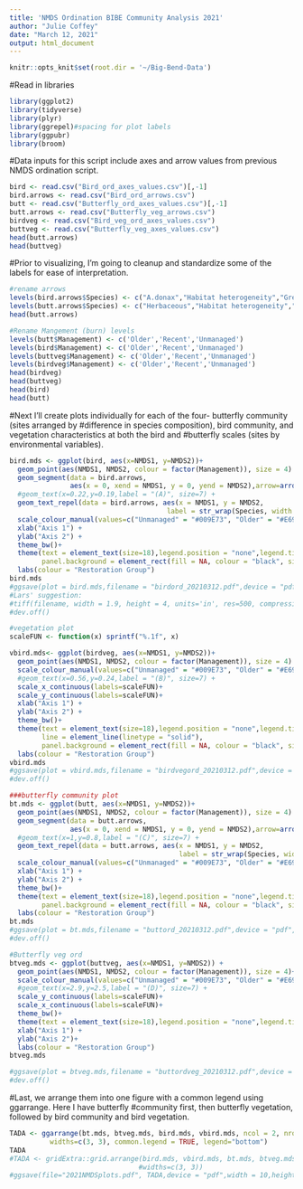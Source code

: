 ```yaml
---
title: 'NMDS Ordination BIBE Community Analysis 2021'
author: "Julie Coffey"
date: "March 12, 2021"
output: html_document
---
```

```r
knitr::opts_knit$set(root.dir = '~/Big-Bend-Data')
```
#Read in libraries
```r
library(ggplot2)
library(tidyverse)
library(plyr)
library(ggrepel)#spacing for plot labels
library(ggpubr)
library(broom)
```
#Data inputs for this script include axes and arrow values from previous NMDS ordination script. 

```r
bird <- read.csv("Bird_ord_axes_values.csv")[,-1]
bird.arrows <- read.csv("Bird_ord_arrows.csv")
butt <- read.csv("Butterfly_ord_axes_values.csv")[,-1]
butt.arrows <- read.csv("Butterfly_veg_arrows.csv")
birdveg <- read.csv("Bird_veg_ord_axes_values.csv")
buttveg <- read.csv("Butterfly_veg_axes_values.csv")
head(butt.arrows)
head(buttveg)
```
#Prior to visualizing, I'm going to cleanup and standardize some of the labels for ease of interpretation.

```r
#rename arrows
levels(bird.arrows$Species) <- c("A.donax","Habitat heterogeneity","Greenness","Tree")
levels(butt.arrows$Species) <- c("Herbaceous","Habitat heterogeneity","Greenness")
head(butt.arrows)

#Rename Mangement (burn) levels
levels(butt$Management) <- c('Older','Recent','Unmanaged')
levels(bird$Management) <- c('Older','Recent','Unmanaged')
levels(buttveg$Management) <- c('Older','Recent','Unmanaged')
levels(birdveg$Management) <- c('Older','Recent','Unmanaged')
head(birdveg)
head(buttveg)
head(bird)
head(butt)
```
#Next I'll create plots individually for each of the four- butterfly community (sites arranged by #difference in species composition), bird community, and vegetation characteristics at both the bird and #butterfly scales (sites by environmental variables).

```r
bird.mds <- ggplot(bird, aes(x=NMDS1, y=NMDS2))+ 
  geom_point(aes(NMDS1, NMDS2, colour = factor(Management)), size = 4) +   
  geom_segment(data = bird.arrows,
               aes(x = 0, xend = NMDS1, y = 0, yend = NMDS2),arrow=arrow(length = unit(0.25, "cm"))) +
  #geom_text(x=0.22,y=0.19,label = "(A)", size=7) +
  geom_text_repel(data = bird.arrows, aes(x = NMDS1, y = NMDS2, 
                                       label = str_wrap(Species, width = 10)),nudge_x = -0.025,nudge_y = 0.015,segment.color = 'transparent') + #Gives space between labels
  scale_colour_manual(values=c("Unmanaged" = "#009E73", "Older" = "#E69F00","Recent" = "#D55E00" )) +
  xlab("Axis 1") + 
  ylab("Axis 2") +
  theme_bw()+
  theme(text = element_text(size=18),legend.position = "none",legend.title=element_blank(),panel.grid.major = element_blank(), panel.grid.minor = element_blank(),
        panel.background = element_rect(fill = NA, colour = "black", size = 1, linetype = "solid"))+
  labs(colour = "Restoration Group")
bird.mds
#ggsave(plot = bird.mds,filename = "birdord_20210312.pdf",device = "pdf",dpi = 500)
#Lars' suggestion:
#tiff(filename, width = 1.9, height = 4, units='in', res=500, compression="lzw")
#dev.off()

#vegetation plot
scaleFUN <- function(x) sprintf("%.1f", x)

vbird.mds<- ggplot(birdveg, aes(x=NMDS1, y=NMDS2))+ 
  geom_point(aes(NMDS1, NMDS2, colour = factor(Management)), size = 4) +   
  scale_colour_manual(values=c("Unmanaged" = "#009E73", "Older" = "#E69F00","Recent" = "#D55E00")) +
  #geom_text(x=0.56,y=0.24,label = "(B)", size=7) +
  scale_x_continuous(labels=scaleFUN)+
  scale_y_continuous(labels=scaleFUN)+
  xlab("Axis 1") + 
  ylab("Axis 2") +
  theme_bw()+
  theme(text = element_text(size=18),legend.position = "none",legend.title=element_blank(),panel.grid.major = element_blank(), panel.grid.minor = element_blank(),
        line = element_line(linetype = "solid"), 
        panel.background = element_rect(fill = NA, colour = "black", size = 1, linetype = "solid"))+
  labs(colour = "Restoration Group")
vbird.mds
#ggsave(plot = vbird.mds,filename = "birdvegord_20210312.pdf",device = "pdf",dpi = 500)
#dev.off()

###butterfly community plot
bt.mds <- ggplot(butt, aes(x=NMDS1, y=NMDS2))+ 
  geom_point(aes(NMDS1, NMDS2, colour = factor(Management)), size = 4) +   
  geom_segment(data = butt.arrows,
               aes(x = 0, xend = NMDS1, y = 0, yend = NMDS2),arrow=arrow(length = unit(0.25, "cm"))) +
  #geom_text(x=1,y=0.8,label = "(C)", size=7) +
  geom_text_repel(data = butt.arrows, aes(x = NMDS1, y = NMDS2, 
                                          label = str_wrap(Species, width = 10)),nudge_x = -0.09,nudge_y = -0.009,segment.color = 'transparent') + #Gives space between labels
  scale_colour_manual(values=c("Unmanaged" = "#009E73", "Older" = "#E69F00","Recent" = "#D55E00" )) +
  xlab("Axis 1") + 
  ylab("Axis 2") +
  theme_bw()+
  theme(text = element_text(size=18),legend.position = "none",legend.title=element_blank(),panel.grid.major = element_blank(), panel.grid.minor = element_blank(),
        panel.background = element_rect(fill = NA, colour = "black", size = 1, linetype = "solid"))+
  labs(colour = "Restoration Group")
bt.mds
#ggsave(plot = bt.mds,filename = "buttord_20210312.pdf",device = "pdf",dpi = 500)
#dev.off()

#Butterfly veg ord
btveg.mds <- ggplot(buttveg, aes(x=NMDS1, y=NMDS2)) + 
  geom_point(aes(NMDS1, NMDS2, colour = factor(Management)), size = 4)+   
  scale_colour_manual(values=c("Unmanaged" = "#009E73", "Older" = "#E69F00","Recent" = "#D55E00" )) +
  #geom_text(x=2.9,y=2.5,label = "(D)", size=7) +
  scale_y_continuous(labels=scaleFUN)+
  scale_x_continuous(labels=scaleFUN)+
  theme_bw()+
  theme(text = element_text(size=18),legend.position = "none",legend.title=element_blank(),panel.grid.major = element_blank(), panel.grid.minor = element_blank(),panel.background = element_rect(fill = NA, colour = "black", size = 1, linetype = "solid"))+
  xlab("Axis 1") + 
  ylab("Axis 2")+
  labs(colour = "Restoration Group")
btveg.mds

#ggsave(plot = btveg.mds,filename = "buttordveg_20210312.pdf",device = "pdf",dpi = 500)
#dev.off()
```
#Last, we arrange them into one figure with a common legend using ggarrange. Here I have butterfly #community first, then butterfly vegetation, followed by bird community and bird vegetation. 

```r
TADA <- ggarrange(bt.mds, btveg.mds, bird.mds, vbird.mds, ncol = 2, nrow=2,
          widths=c(3, 3), common.legend = TRUE, legend="bottom")
TADA
#TADA <- gridExtra::grid.arrange(bird.mds, vbird.mds, bt.mds, btveg.mds, ncol = 2, nrow=2,
                                #widths=c(3, 3))       
#ggsave(file="2021NMDSplots.pdf", TADA,device = "pdf",width = 10,height = 10,units = "in",dpi = 500)

```